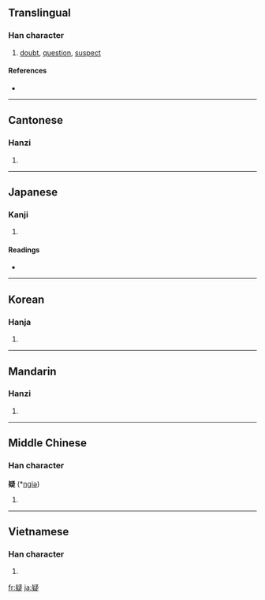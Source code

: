 ==Translingual==

===Han character===
{{Han char|rn=103|rad=疋|as=09|sn=14|four=2748<sub>1</sub>|canj=心大弓戈人 (PKNIO)}}

# [[doubt]], [[question]], [[suspect]]

====References====
* {{Han ref|kx=0768.030|dkj=22007|dj=1178.080|hdz=42751.040|uh=7591|ud=30097|bh=BAC3|bd=47811}}

----

==Cantonese==

===Hanzi===
{{yue-hanzi|jyut=|y=yi4}}

# {{defn|Cantonese|sort=疋09}}

----

==Japanese==

===Kanji===
{{ja-kanji|grade=6|rs=疋09}}

# {{defn|Japanese}}

====Readings====
* {{ja-readings|on=[[ぎ]] (gi), [[きょう]] (kyō)|kun=[[うたがう]] (utagau), [[うたがい]] (utagai), [[うたがわしい]] (utagawashii)|nanori=}}

----

==Korean==

===Hanja===
{{ko-hanja|hangeul=[[의]], [[응]]|eumhun=|rv=ui, eung|mr=ŭi, ŭng|y=uy, ung}}

# {{defn|Korean|sort=疋09}}

----

==Mandarin==

===Hanzi===
{{cmn-hanzi|pin=[[nǐ]] ([[ni3]]), [[níng]] ([[ning2]]), [[yí]] ([[yi2]])|wg=ni<sup>3</sup>, ning<sup>2</sup>, i<sup>2</sup>}}

# {{defn|Mandarin|sort=疋09}}

----

==Middle Chinese==

===Han character===
'''疑''' (*[[ngiə]])<!--asterisk indicates that this is a reconstructed pronunciation-->

# {{defn|Middle Chinese|sort=疋09}}

----

==Vietnamese==

===Han character===
{{vi-hantu|[[nghi]], [[ngờ]], [[ngơi]]|rs=疋09}}

# {{defn|Vietnamese|sort=疋09}}

[[fr:疑]]
[[ja:疑]]